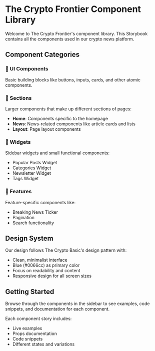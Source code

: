 
<Meta title="Introduction" />

# The Crypto Frontier Component Library

Welcome to The Crypto Frontier's component library. This Storybook contains all the components used in our crypto news platform.

## Component Categories

### 🎨 UI Components
Basic building blocks like buttons, inputs, cards, and other atomic components.

### 📰 Sections
Larger components that make up different sections of pages:
- **Home**: Components specific to the homepage
- **News**: News-related components like article cards and lists
- **Layout**: Page layout components

### 🔧 Widgets
Sidebar widgets and small functional components:
- Popular Posts Widget
- Categories Widget
- Newsletter Widget
- Tags Widget

### 🎯 Features
Feature-specific components like:
- Breaking News Ticker
- Pagination
- Search functionality

## Design System

Our design follows The Crypto Basic's design pattern with:
- Clean, minimalist interface
- Blue (#0066cc) as primary color
- Focus on readability and content
- Responsive design for all screen sizes

## Getting Started

Browse through the components in the sidebar to see examples, code snippets, and documentation for each component.

Each component story includes:
- Live examples
- Props documentation
- Code snippets
- Different states and variations